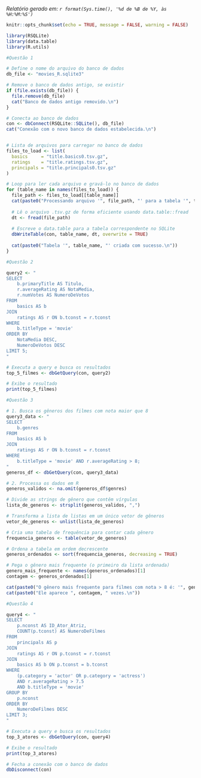 *Relatório gerado em: `r format(Sys.time(), '%d de %B de %Y, às %H:%M:%S')`*

```{r setup, include=FALSE}
knitr::opts_chunk$set(echo = TRUE, message = FALSE, warning = FALSE)
```

```{r}
library(RSQLite)
library(data.table)
library(R.utils)

#Questão 1

# Define o nome do arquivo do banco de dados
db_file <- "movies_R.sqlite3"

# Remove o banco de dados antigo, se existir
if (file.exists(db_file)) {
  file.remove(db_file)
  cat("Banco de dados antigo removido.\n")
}

# Conecta ao banco de dados 
con <- dbConnect(RSQLite::SQLite(), db_file)
cat("Conexão com o novo banco de dados estabelecida.\n")


# Lista de arquivos para carregar no banco de dados
files_to_load <- list(
  basics     = "title.basics0.tsv.gz",
  ratings    = "title.ratings.tsv.gz",
  principals = "title.principals0.tsv.gz"
)

# Loop para ler cada arquivo e gravá-lo no banco de dados
for (table_name in names(files_to_load)) {
  file_path <- files_to_load[[table_name]]
  cat(paste0("Processando arquivo '", file_path, "' para a tabela '", table_name, "'...\n"))
  
  # Lê o arquivo .tsv.gz de forma eficiente usando data.table::fread
  dt <- fread(file_path)
  
  # Escreve o data.table para a tabela correspondente no SQLite
  dbWriteTable(con, table_name, dt, overwrite = TRUE)
  
  cat(paste0("Tabela '", table_name, "' criada com sucesso.\n"))
}

#Questão 2

query2 <- "
SELECT
    b.primaryTitle AS Titulo,
    r.averageRating AS NotaMedia,
    r.numVotes AS NumeroDeVotos
FROM
    basics AS b
JOIN
    ratings AS r ON b.tconst = r.tconst
WHERE
    b.titleType = 'movie'
ORDER BY
    NotaMedia DESC,
    NumeroDeVotos DESC
LIMIT 5;
"

# Executa a query e busca os resultados
top_5_filmes <- dbGetQuery(con, query2)

# Exibe o resultado
print(top_5_filmes)

#Questão 3

# 1. Busca os gêneros dos filmes com nota maior que 8
query3_data <- "
SELECT
    b.genres
FROM
    basics AS b
JOIN
    ratings AS r ON b.tconst = r.tconst
WHERE
    b.titleType = 'movie' AND r.averageRating > 8;
"
generos_df <- dbGetQuery(con, query3_data)

# 2. Processa os dados em R
generos_validos <- na.omit(generos_df$genres)

# Divide as strings de gênero que contêm vírgulas
lista_de_generos <- strsplit(generos_validos, ",")

# Transforma a lista de listas em um único vetor de gêneros
vetor_de_generos <- unlist(lista_de_generos)

# Cria uma tabela de frequência para contar cada gênero
frequencia_generos <- table(vetor_de_generos)

# Ordena a tabela em ordem decrescente
generos_ordenados <- sort(frequencia_generos, decreasing = TRUE)

# Pega o gênero mais frequente (o primeiro da lista ordenada)
genero_mais_frequente <- names(generos_ordenados)[1]
contagem <- generos_ordenados[1]

cat(paste0("O gênero mais frequente para filmes com nota > 8 é: '", genero_mais_frequente, "'\n"))
cat(paste0("Ele aparece ", contagem, " vezes.\n"))

#Questão 4

query4 <- "
SELECT
    p.nconst AS ID_Ator_Atriz,
    COUNT(p.tconst) AS NumeroDeFilmes
FROM
    principals AS p
JOIN
    ratings AS r ON p.tconst = r.tconst
JOIN
    basics AS b ON p.tconst = b.tconst
WHERE
    (p.category = 'actor' OR p.category = 'actress')
    AND r.averageRating > 7.5
    AND b.titleType = 'movie'
GROUP BY
    p.nconst
ORDER BY
    NumeroDeFilmes DESC
LIMIT 3;
"

# Executa a query e busca os resultados
top_3_atores <- dbGetQuery(con, query4)

# Exibe o resultado
print(top_3_atores)

# Fecha a conexão com o banco de dados
dbDisconnect(con)
```

